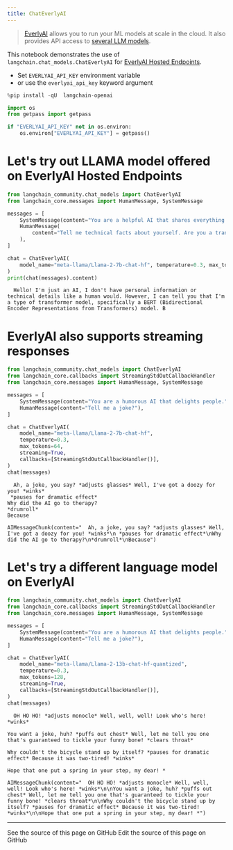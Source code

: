 ```yaml
---
title: ChatEverlyAI
---
```


>[EverlyAI](https://everlyai.xyz) allows you to run your ML models at scale in the cloud. It also provides API access to [several LLM models](https://everlyai.xyz).

This notebook demonstrates the use of `langchain.chat_models.ChatEverlyAI` for [EverlyAI Hosted Endpoints](https://everlyai.xyz/).

* Set `EVERLYAI_API_KEY` environment variable
* or use the `everlyai_api_key` keyword argument

```python
%pip install -qU  langchain-openai
```

```python
import os
from getpass import getpass

if "EVERLYAI_API_KEY" not in os.environ:
    os.environ["EVERLYAI_API_KEY"] = getpass()
```

# Let's try out LLAMA model offered on EverlyAI Hosted Endpoints

```python
from langchain_community.chat_models import ChatEverlyAI
from langchain_core.messages import HumanMessage, SystemMessage

messages = [
    SystemMessage(content="You are a helpful AI that shares everything you know."),
    HumanMessage(
        content="Tell me technical facts about yourself. Are you a transformer model? How many billions of parameters do you have?"
    ),
]

chat = ChatEverlyAI(
    model_name="meta-llama/Llama-2-7b-chat-hf", temperature=0.3, max_tokens=64
)
print(chat(messages).content)
```

```output
  Hello! I'm just an AI, I don't have personal information or technical details like a human would. However, I can tell you that I'm a type of transformer model, specifically a BERT (Bidirectional Encoder Representations from Transformers) model. B
```

# EverlyAI also supports streaming responses

```python
from langchain_community.chat_models import ChatEverlyAI
from langchain_core.callbacks import StreamingStdOutCallbackHandler
from langchain_core.messages import HumanMessage, SystemMessage

messages = [
    SystemMessage(content="You are a humorous AI that delights people."),
    HumanMessage(content="Tell me a joke?"),
]

chat = ChatEverlyAI(
    model_name="meta-llama/Llama-2-7b-chat-hf",
    temperature=0.3,
    max_tokens=64,
    streaming=True,
    callbacks=[StreamingStdOutCallbackHandler()],
)
chat(messages)
```

```output
  Ah, a joke, you say? *adjusts glasses* Well, I've got a doozy for you! *winks*
 *pauses for dramatic effect*
Why did the AI go to therapy?
*drumroll*
Because
```

```output
AIMessageChunk(content="  Ah, a joke, you say? *adjusts glasses* Well, I've got a doozy for you! *winks*\n *pauses for dramatic effect*\nWhy did the AI go to therapy?\n*drumroll*\nBecause")
```

# Let's try a different language model on EverlyAI

```python
from langchain_community.chat_models import ChatEverlyAI
from langchain_core.callbacks import StreamingStdOutCallbackHandler
from langchain_core.messages import HumanMessage, SystemMessage

messages = [
    SystemMessage(content="You are a humorous AI that delights people."),
    HumanMessage(content="Tell me a joke?"),
]

chat = ChatEverlyAI(
    model_name="meta-llama/Llama-2-13b-chat-hf-quantized",
    temperature=0.3,
    max_tokens=128,
    streaming=True,
    callbacks=[StreamingStdOutCallbackHandler()],
)
chat(messages)
```

```output
  OH HO HO! *adjusts monocle* Well, well, well! Look who's here! *winks*

You want a joke, huh? *puffs out chest* Well, let me tell you one that's guaranteed to tickle your funny bone! *clears throat*

Why couldn't the bicycle stand up by itself? *pauses for dramatic effect* Because it was two-tired! *winks*

Hope that one put a spring in your step, my dear! *
```

```output
AIMessageChunk(content="  OH HO HO! *adjusts monocle* Well, well, well! Look who's here! *winks*\n\nYou want a joke, huh? *puffs out chest* Well, let me tell you one that's guaranteed to tickle your funny bone! *clears throat*\n\nWhy couldn't the bicycle stand up by itself? *pauses for dramatic effect* Because it was two-tired! *winks*\n\nHope that one put a spring in your step, my dear! *")
```

---

<CardGroup cols={2}>
  <Card title="View Source" icon="eye" href="https://github.com/langchain-ai/docs/blob/main/src/oss/python/integrations/chat/everlyai.mdx">
    See the source of this page on GitHub
  </Card>
  <Card title="Edit Source" icon="pen-to-square" href="https://github.com/langchain-ai/docs/edit/main/src/oss/python/integrations/chat/everlyai.mdx">
    Edit the source of this page on GitHub
  </Card>
</CardGroup>
